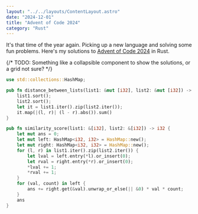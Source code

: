 ```yaml
---
layout: "../../layouts/ContentLayout.astro"
date: "2024-12-01"
title: "Advent of Code 2024"
category: "Rust"
---
```


It's that time of the year again. Picking up a new language and solving some fun problems.
Here's my solutions to [Advent of Code 2024](https://adventofcode.com/2024) in Rust.

{/* TODO: Something like a collapsible component to show the solutions, or a grid not sure? */}

```rust
use std::collections::HashMap;

pub fn distance_between_lists(list1: &mut [i32], list2: &mut [i32]) -> i32 {
    list1.sort();
    list2.sort();
    let it = list1.iter().zip(list2.iter());
    it.map(|(l, r)| (l - r).abs()).sum()
}

pub fn similarity_score(list1: &[i32], list2: &[i32]) -> i32 {
    let mut ans = 0;
    let mut left: HashMap<i32, i32> = HashMap::new();
    let mut right: HashMap<i32, i32> = HashMap::new();
    for (l, r) in list1.iter().zip(list2.iter()) {
        let lval = left.entry(*l).or_insert(0);
        let rval = right.entry(*r).or_insert(0);
        *lval += 1;
        *rval += 1;
    }
    for (val, count) in left {
        ans += right.get(&val).unwrap_or_else(|| &0) * val * count;
    }
    ans
}
```
